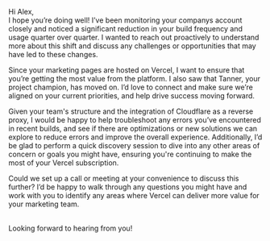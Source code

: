 Hi Alex,
<br/>
I hope you’re doing well! I’ve been monitoring your companys account closely and noticed a significant reduction in your build frequency and usage quarter over quarter. I wanted to reach out proactively to understand more about this shift and discuss any challenges or opportunities that may have led to these changes.

Since your marketing pages are hosted on Vercel, I want to ensure that you’re getting the most value from the platform. I also saw that Tanner, your project champion, has moved on. I’d love to connect and make sure we’re aligned on your current priorities, and help drive success moving forward.

Given your team's structure and the integration of Cloudflare as a reverse proxy, I would be happy to help troubleshoot any errors you’ve encountered in recent builds, and see if there are optimizations or new solutions we can explore to reduce errors and improve the overall experience. Additionally, I’d be glad to perform a quick discovery session to dive into any other areas of concern or goals you might have, ensuring you're continuing to make the most of your Vercel subscription.

Could we set up a call or meeting at your convenience to discuss this further? I’d be happy to walk through any questions you might have and work with you to identify any areas where Vercel can deliver more value for your marketing team.

<br/>
Looking forward to hearing from you!